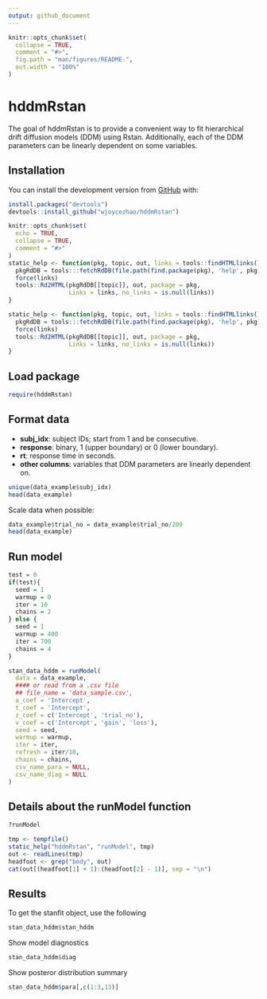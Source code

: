 ```yaml
---
output: github_document
---
```


<!-- README.md is generated from README.Rmd. Please edit that file -->

```r
knitr::opts_chunk$set(
  collapse = TRUE,
  comment = "#>",
  fig.path = "man/figures/README-",
  out.width = "100%"
)
```

# hddmRstan

<!-- badges: start -->
<!-- badges: end -->

The goal of hddmRstan is to provide a convenient way to fit hierarchical drift diffusion models (DDM) using Rstan. Additionally, each of the DDM parameters can be linearly dependent on some variables.

## Installation

You can install the development version from [GitHub](https://github.com/) with:

``` r
install.packages("devtools")
devtools::install_github("wjoycezhao/hddmRstan")
```

```r
knitr::opts_chunk$set(
  echo = TRUE,
  collapse = TRUE,
  comment = "#>"
)
static_help <- function(pkg, topic, out, links = tools::findHTMLlinks()) {
  pkgRdDB = tools:::fetchRdDB(file.path(find.package(pkg), 'help', pkg))
  force(links)
  tools::Rd2HTML(pkgRdDB[[topic]], out, package = pkg,
                 Links = links, no_links = is.null(links))
}

static_help <- function(pkg, topic, out, links = tools::findHTMLlinks()) {
  pkgRdDB = tools:::fetchRdDB(file.path(find.package(pkg), 'help', pkg))
  force(links)
  tools::Rd2HTML(pkgRdDB[[topic]], out, package = pkg,
                 Links = links, no_links = is.null(links))
}
```
Load package
--------

```r
require(hddmRstan)
```





Format data
--------

* **subj_idx**: subject IDs; start from 1 and be consecutive.
* **response**: binary, 1 (upper boundary) or 0 (lower boundary).
* **rt**: response time in seconds.
* **other columns**: variables that DDM parameters are linearly dependent on.
```r
unique(data_example$subj_idx) 
head(data_example)
```

Scale data when possible:
```r
data_example$trial_no = data_example$trial_no/200
head(data_example)
```



Run model
--------
```r
test = 0
if(test){
  seed = 1
  warmup = 0
  iter = 10
  chains = 2
} else {
  seed = 1
  warmup = 400
  iter = 700
  chains = 4
}

stan_data_hddm = runModel(
  data = data_example,
  #### or read from a .csv file
  ## file_name = 'data_sample.csv', 
  a_coef = 'Intercept',
  t_coef = 'Intercept',
  z_coef = c('Intercept', 'trial_no'),
  v_coef = c('Intercept', 'gain', 'loss'),
  seed = seed,
  warmup = warmup,
  iter = iter,
  refresh = iter/10,
  chains = chains,
  csv_name_para = NULL,
  csv_name_diag = NULL
)


```

Details about the runModel function
--------

```r
?runModel
```

```r
tmp <- tempfile()
static_help("hddmRstan", "runModel", tmp)
out <- readLines(tmp)
headfoot <- grep("body", out)
cat(out[(headfoot[1] + 1):(headfoot[2] - 1)], sep = "\n")
```
Results
--------

To get the stanfit object, use the following 

```r
stan_data_hddm$stan_hddm
```

Show model diagnostics
```r
stan_data_hddm$diag
```

Show posteror distribution summary 

```r
stan_data_hddm$para[,c(1:3,13)]
```
